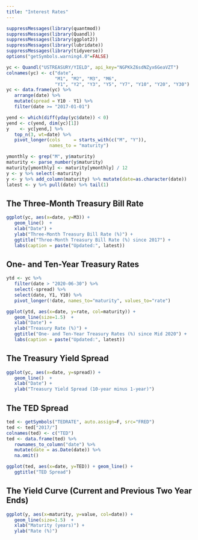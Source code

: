 ```yaml
---
title: "Interest Rates"
---
```



```r
suppressMessages(library(quantmod))
suppressMessages(library(Quandl))
suppressMessages(library(ggplot2))
suppressMessages(library(lubridate))
suppressMessages(library(tidyverse))
options("getSymbols.warning4.0"=FALSE)

yc <- Quandl("USTREASURY/YIELD", api_key="NGPKkZ6sdNZyx6GeaVZT")
colnames(yc) <- c("date",
                  "M1", "M2", "M3", "M6",
                  "Y1", "Y2", "Y3", "Y5", "Y7", "Y10", "Y20", "Y30")
yc <- data.frame(yc) %>%
   arrange(date) %>%
   mutate(spread = Y10 - Y1) %>%
   filter(date >= "2017-01-01")

yend <- which(diff(yday(yc$date)) < 0)
yend <- c(yend, dim(yc)[1])
y    <- yc[yend,] %>%
   top_n(3, wt=date) %>%
   pivot_longer(cols     = starts_with(c("M", "Y")),
                names_to = "maturity")

ymonthly <- grep("M", y$maturity)
maturity <- parse_number(y$maturity)
maturity[ymonthly] <- maturity[ymonthly] / 12
y <- y %>% select(-maturity)
y <- y %>% add_column(maturity) %>% mutate(date=as.character(date))
latest <- y %>% pull(date) %>% tail(1)
```

## The Three-Month Treasury Bill Rate

```r
ggplot(yc, aes(x=date, y=M3)) +
   geom_line()  +
   xlab("Date") +
   ylab("Three-Month Treasury Bill Rate (%)") +
   ggtitle("Three-Month Treasury Bill Rate (%) since 2017") +
   labs(caption = paste("Updated:", latest))
```

## One- and Ten-Year Treasury Rates

```r
ytd <- yc %>% 
   filter(date > "2020-06-30") %>% 
   select(-spread) %>% 
   select(date, Y1, Y10) %>% 
   pivot_longer(!date, names_to="maturity", values_to="rate") 

ggplot(ytd, aes(x=date, y=rate, col=maturity)) +
   geom_line(size=1.5)  +
   xlab("Date") +
   ylab("Treasury Rate (%)") +
   ggtitle("One- and Ten-Year Treasury Rates (%) since Mid 2020") +
   labs(caption = paste("Updated:", latest))
```

## The Treasury Yield Spread

```r
ggplot(yc, aes(x=date, y=spread)) +
   geom_line()  +
   xlab("Date") +
   ylab("Treasury Yield Spread (10-year minus 1-year)")
```

## The TED Spread

```r
ted <- getSymbols("TEDRATE", auto.assign=F, src="FRED")
ted <- ted["2017/"]
colnames(ted) <- c("TED")
ted <- data.frame(ted) %>%
   rownames_to_column("date") %>%
   mutate(date = as.Date(date)) %>%
   na.omit()
```

```r
ggplot(ted, aes(x=date, y=TED)) + geom_line() +
   ggtitle("TED Spread")
```


## The Yield Curve (Current and Previous Two Year Ends)

```r
ggplot(y, aes(x=maturity, y=value, col=date)) +
   geom_line(size=1.5)  +
   xlab("Maturity (years)") +
   ylab("Rate (%)")
```


